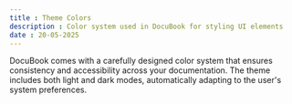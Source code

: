 ```yaml
---
title : Theme Colors
description : Color system used in DocuBook for styling UI elements
date : 20-05-2025
---
```


DocuBook comes with a carefully designed color system that ensures consistency and accessibility across your documentation. The theme includes both light and dark modes, automatically adapting to the user's system preferences.

<Outlet path="getting-started/theme-colors" />
